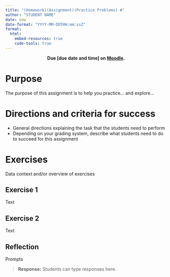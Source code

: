 ```yaml
---
title: "(Homework)(Assignment)(Practice Problems) #"
author: "STUDENT NAME"
date: now
date-format: "YYYY-MM-DDTHH:mm:ssZ"
format:
  html:
    embed-resources: true
    code-tools: true    
---
```


<center>
**Due [due date and time] on [Moodle](INSERT_LINK_TO_MOODLE_ASSIGNMENT).**
</center>

# Purpose

The purpose of this assignment is to help you practice... and explore...





# Directions and criteria for success

- General directions explaining the task that the students need to perform
- Depending on your grading system, describe what students need to do to succeed for this assignment





# Exercises

Data context and/or overview of exercises

## Exercise 1

Text

## Exercise 2

Text

## Reflection

Prompts

> **Response:** Students can type responses here.
